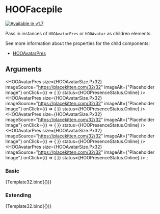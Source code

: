 

<Meta title="Components/Personas/HOOFacepile" component={HOOFacepile} />

# HOOFacepile
[![Available in v1.7](https://img.shields.io/badge/💦%20Added%20Version-1.7-blue.svg?style=for-the-badge)](https://github.com/n8design/htwoo/blob/main/REACT-CHANGELOG.md)

Pass in instances of `HOOAvatarPres` or `HOOAvatar` as children elements.

See more information about the properties for the child components:

- [HOOAvatarPres](?path=/docs/molecules-persona-hooavatarpres--basic)

## Arguments

<ArgTypes of={HOOFacepile} />

<HOOAvatarPres size={HOOAvatarSize.Px32} imageSource="https://placekitten.com/32/32" imageAlt={"Placeholder Image"} onClick={() => { }} status={HOOPresenceStatus.Online} />
<HOOAvatarPres size={HOOAvatarSize.Px32} imageSource="https://placekitten.com/32/32" imageAlt={"Placeholder Image"} onClick={() => { }} status={HOOPresenceStatus.Online} />
<HOOAvatarPres size={HOOAvatarSize.Px32} imageSource="https://placekitten.com/32/32" imageAlt={"Placeholder Image"} onClick={() => { }} status={HOOPresenceStatus.Online} />
<HOOAvatarPres size={HOOAvatarSize.Px32} imageSource="https://placekitten.com/32/32" imageAlt={"Placeholder Image"} onClick={() => { }} status={HOOPresenceStatus.Online} />
<HOOAvatarPres size={HOOAvatarSize.Px32} imageSource="https://placekitten.com/32/32" imageAlt={"Placeholder Image"} onClick={() => { }} status={HOOPresenceStatus.Online} />
</HOOFacepile>;

### Basic
<Canvas>
  <Story
    name="Basic">
    {Template32.bind({})}
  </Story>
</Canvas>

### Extending
<Canvas>
  <Story
    name="Extending"
    args={
      (function () {
        return { rootElementAttributes: { style: { backgroundColor: "pink" } } };
      })()
    }>
    {Template32.bind({})}
  </Story>
</Canvas>
